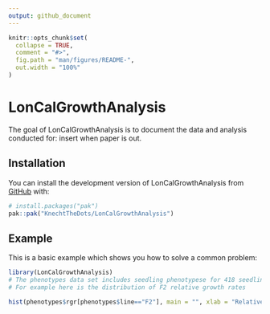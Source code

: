 ```yaml
---
output: github_document
---
```


<!-- README.md is generated from README.Rmd. Please edit that file -->

```r
knitr::opts_chunk$set(
  collapse = TRUE,
  comment = "#>",
  fig.path = "man/figures/README-",
  out.width = "100%"
)
```

# LonCalGrowthAnalysis

<!-- badges: start -->
<!-- badges: end -->

The goal of LonCalGrowthAnalysis is to document the data and analysis conducted for: insert when paper is out.

## Installation

You can install the development version of LonCalGrowthAnalysis from [GitHub](https://github.com/) with:

``` r
# install.packages("pak")
pak::pak("KnechtTheDots/LonCalGrowthAnalysis")
```

## Example

This is a basic example which shows you how to solve a common problem:

```r
library(LonCalGrowthAnalysis)
# The phenotypes data set includes seedling phenotypese for 418 seedlings. 
# For example here is the distribution of F2 relative growth rates

hist(phenotypes$rgr[phenotypes$line=="F2"], main = "", xlab = "Relative Growth Rates")

```
